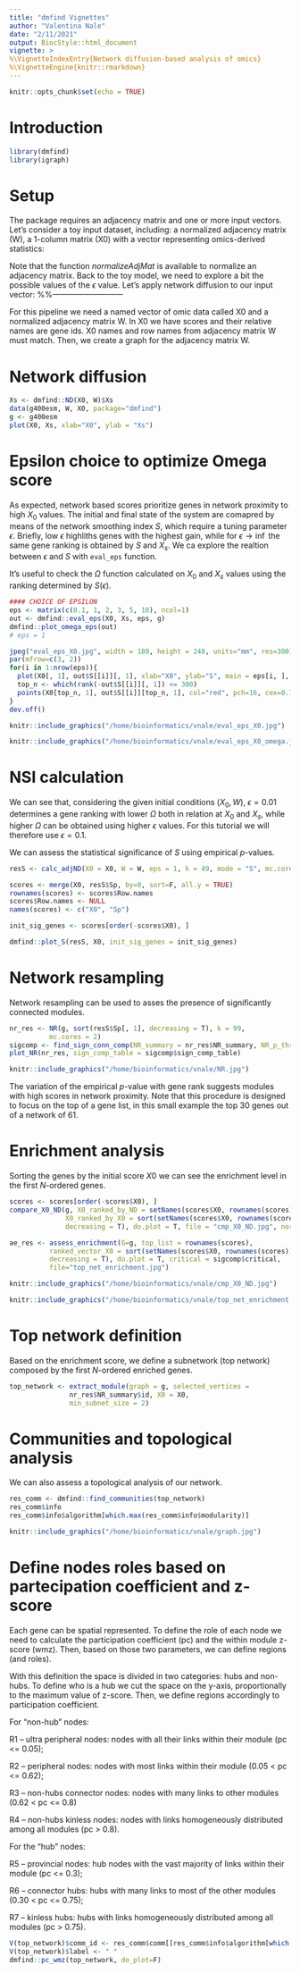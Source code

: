 ```yaml
---
title: "dmfind Vignettes"
author: "Valentina Nale"
date: "2/11/2021"
output: BiocStyle::html_document
vignette: >
%\VignetteIndexEntry{Network diffusion-based analysis of omics}
%\VignetteEngine{knitr::rmarkdown}
---
```


```r
knitr::opts_chunk$set(echo = TRUE)
```

# Introduction
```r
library(dmfind)
library(igraph)
```

# Setup
The package requires an adjacency matrix and one or more input vectors. Let's consider a toy input dataset, including: a normalized adjacency matrix (W), a 1-column matrix (X0) with a vector representing omics-derived statistics:

Note that the function $normalizeAdjMat$ is available to normalize an adjacency matrix. Back to the toy model, we need to explore a bit the possible values of the $\epsilon$ value. Let's apply network diffusion to our input vector:
%%---------------------------

For this pipeline we need a named vector of omic data called 
X0 and a normalized adjacency matrix W.
In X0 we have scores and their relative names are gene ids. 
X0 names and row names from adjacency matrix W must match.
Then, we create a graph for the adjacency matrix W.

# Network diffusion
```r
Xs <- dmfind::ND(X0, W)$Xs
data(g400esm, W, X0, package="dmfind")
g <- g400esm
plot(X0, Xs, xlab="X0", ylab = "Xs")

```

# Epsilon choice to optimize Omega score

As expected, network based scores prioritize genes in network proximity to high $X_0$ values. The initial and final state of the system are comapred by means of the network smoothing index $S$, which require a tuning parameter $\epsilon$. Briefly, low $\epsilon$ highliths genes with the highest gain, while for $\epsilon \to \inf$ the same gene ranking is obtained by $S$ and $X_s$. We ca explore the realtion between $\epsilon$ and $S$ with `eval_eps` function.

It's useful to check the $\Omega$ function calculated on $X_0$ and $X_s$ values using the ranking determined by $S(\epsilon)$.

```r
#### CHOICE OF EPSILON
eps <- matrix(c(0.1, 1, 2, 3, 5, 10), ncol=1)
out <- dmfind::eval_eps(X0, Xs, eps, g)
dmfind::plot_omega_eps(out)
# eps = 1

jpeg("eval_eps_X0.jpg", width = 180, height = 240, units="mm", res=300)
par(mfrow=c(3, 2))
for(i in 1:nrow(eps)){
  plot(X0[, 1], out$S[[i]][, 1], xlab="X0", ylab="S", main = eps[i, ], pch=".")
  top_n <- which(rank(-out$S[[i]][, 1]) <= 300)
  points(X0[top_n, 1], out$S[[i]][top_n, 1], col="red", pch=16, cex=0.7)
}
dev.off()                                        
```
```r
knitr::include_graphics("/home/bioinformatics/vnale/eval_eps_X0.jpg")
```
```r
knitr::include_graphics("/home/bioinformatics/vnale/eval_eps_X0_omega.jpg")
```


# NSI calculation

We can see that, considering the given initial conditions $(X_0, W)$, $\epsilon=0.01$ determines a gene ranking with lower $\Omega$ both in relation at $X_0$ and $X_s$, while higher $\Omega$ can be obtained using higher $\epsilon$ values. For this tutorial we will therefore use $\epsilon=0.1$.

We can assess the statistical significance of $S$ using empirical $p$-values.

```r
resS <- calc_adjND(X0 = X0, W = W, eps = 1, k = 49, mode = "S", mc.cores = 2)

scores <- merge(X0, resS$Sp, by=0, sort=F, all.y = TRUE)
rownames(scores) <- scores$Row.names
scores$Row.names <- NULL
names(scores) <- c("X0", "Sp")

init_sig_genes <- scores[order(-scores$X0), ]

dmfind::plot_S(resS, X0, init_sig_genes = init_sig_genes)
```
# Network resampling

Network resampling can be used to asses the presence of significantly connected modules. 

```r
nr_res <- NR(g, sort(resS$Sp[, 1], decreasing = T), k = 99,
          mc.cores = 2)
sigcomp <- find_sign_conn_comp(NR_summary = nr_res$NR_summary, NR_p_thr = 0.2)
plot_NR(nr_res, sign_comp_table = sigcomp$sign_comp_table)
```
```r
knitr::include_graphics("/home/bioinformatics/vnale/NR.jpg")
```

The variation of the empirical $p$-value with gene rank suggests modules with high scores in network proximity. Note that this procedure is designed to focus on the top of a gene list, in this small example the top 30 genes out of a network of 61.

# Enrichment analysis

Sorting the genes by the initial score $X0$ we can see the enrichment level in the first $N$-ordered genes.

```r
scores <- scores[order(-scores$X0), ]
compare_X0_ND(g, X0_ranked_by_ND = setNames(scores$X0, rownames(scores)),
              X0_ranked_by_X0 = sort(setNames(scores$X0, rownames(scores)), 
              decreasing = T), do.plot = T, file = "cmp_X0_ND.jpg", norm = "n")

ae_res <- assess_enrichment(G=g, top_list = rownames(scores), 
          ranked_vector_X0 = sort(setNames(scores$X0, rownames(scores)), 
          decreasing = T), do.plot = T, critical = sigcomp$critical,
          file="top_net_enrichment.jpg")
```
```r
knitr::include_graphics("/home/bioinformatics/vnale/cmp_X0_ND.jpg")
```
```r
knitr::include_graphics("/home/bioinformatics/vnale/top_net_enrichment.jpg")
```

# Top network definition

Based on the enrichment score, we define a subnetwork (top network) composed by the first $N$-ordered enriched genes.

```r
top_network <- extract_module(graph = g, selected_vertices =
               nr_res$NR_summary$id, X0 = X0, 
               min_subnet_size = 2)
```

# Communities and topological analysis

We can also assess a topological analysis of our network.
```r

res_comm <- dmfind::find_communities(top_network)
res_comm$info
res_comm$info$algorithm[which.max(res_comm$info$modularity)]
```
```r
knitr::include_graphics("/home/bioinformatics/vnale/graph.jpg")
```

# Define nodes roles based on partecipation coefficient and z-score
Each gene can be spatial represented. To define the role of each node we need to calculate the participation coefficient (pc) and the within module z-score (wmz). Then, based on those two parameters, we can define regions (and roles).

With this definition the space is divided in two categories: hubs and non-hubs.
To define who is a hub we cut the space on the y-axis, proportionally to the maximum value of z-score.
Then, we define regions accordingly to participation coefficient.

For “non-hub” nodes: 

R1 – ultra peripheral nodes: nodes with all their links within their module (pc <= 0.05);

R2 – peripheral nodes: nodes with most links within their module (0.05 < pc <= 0.62);

R3 – non-hubs connector nodes: nodes with many links to other modules (0.62 < pc <= 0.8)

R4 – non-hubs kinless nodes: nodes with links homogeneously distributed among all modules (pc > 0.8).

For the “hub” nodes:

R5 – provincial nodes: hub nodes with the vast majority of links within their module (pc <= 0.3);

R6 – connector hubs: hubs with many links to most of the other modules (0.30 < pc <= 0.75);

R7 – kinless hubs: hubs with links homogeneously distributed among all modules (pc > 0.75).



```r
V(top_network)$comm_id <- res_comm$comm[[res_comm$info$algorithm[which.max(res_comm$info$modularity)]]]$membership[match(V(top_network)$name, res_comm$comm[[res_comm$info$algorithm[which.max(res_comm$info$modularity)]]]$names)]
V(top_network)$label <- " "
dmfind::pc_wmz(top_network, do_plot=F)
```